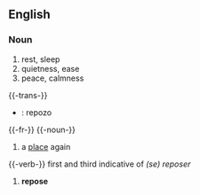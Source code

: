 ==English==
===Noun===
#rest, sleep
#quietness, ease
#peace, calmness

{{-trans-}}

* {{io}} : repozo

{{-fr-}}
{{-noun-}}
# a [[place]] again

{{-verb-}}
first and third indicative of ''(se) reposer''
# '''repose'''
